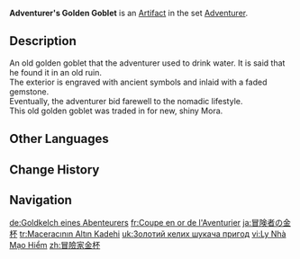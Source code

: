 {{Artifact Infobox
|image = Item Adventurer's Golden Goblet.png
|set   = Adventurer
|piece = Goblet of Eonothem
}}
{{Description|The spoils of one of an adventurer's many expeditions. Though a little damaged, it is still an excellent find.}}
'''Adventurer's Golden Goblet''' is an [[Artifact]] in the set [[Adventurer]].

==Description==
An old golden goblet that the adventurer used to drink water. It is said that he found it in an old ruin.<br>The exterior is engraved with ancient symbols and inlaid with a faded gemstone.<br>Eventually, the adventurer bid farewell to the nomadic lifestyle.<br>This old golden goblet was traded in for new, shiny Mora.

==Other Languages==
{{Other Languages
|en      = Adventurer's Golden Goblet
|zhs     = 冒险家金杯
|zhs_rm  = Màoxiǎnjiā Jīnbēi
|zht     = 冒險家金杯
|zht_rm  = Màoxiǎnjiā Jīnbēi
|zh_tl   = Adventurer's Golden Goblet
|ja      = 冒険者の金杯
|ja_rm   = Boukensha no Kinpai
|ja_tl   = Adventurer's Golden Goblet
|ko      = {{tt|모험가|冒險家}}의 {{tt|황금잔|黃金盞}}
|ko_rm   = Moheomga-ui Hwanggeumjan
|ko_tl   = Adventurer's Golden Glass
|es      = Cáliz Dorado del Aventurero
|es_tl   = Golden Chalice of the Adventurer
|fr      = Coupe en or de l'Aventurier
|fr_tl   = Golden Goblet of the Adventurer
|ru      = Кубок искателя приключений
|ru_tl   = Adventurer's Goblet
|th      = Adventurer's Golden Goblet
|vi      = Ly Nhà Mạo Hiểm
|vi_tl   = Adventurer's Glass
|de      = Goldkelch eines Abenteurers
|de_tl   = Golden Goblet of an Adventurer
|id      = Adventurer's Golden Goblet
|pt      = Cálice de Ouro do Aventureiro
|pt_tl   = 
|tr      = Maceracının Altın Kadehi
|tr_tl   = Adventurer's Golden Goblet
|it      = Calice d'oro dell'avventuriere
|it_tl   = Gold Chalice of the Adventurer
}}

==Change History==
{{Change History|1.0}}

==Navigation==
{{Artifact Set Navbox|Adventurer}}

[[de:Goldkelch eines Abenteurers]]
[[fr:Coupe en or de l'Aventurier]]
[[ja:冒険者の金杯]]
[[tr:Maceracının Altın Kadehi]]
[[uk:Золотий келих шукача пригод]]
[[vi:Ly Nhà Mạo Hiểm]]
[[zh:冒險家金杯]]